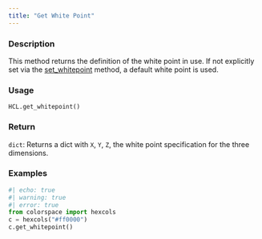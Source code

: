 ```yaml
---
title: "Get White Point"
---
```


### Description

This method returns the definition of the white point in use. If not
explicitly set via the [set_whitepoint](colorspace.colorlib.HCL.set_whitepoint.qmd) method, a default white
point is used.

### Usage

<pre><code class='language-python'>HCL.get_whitepoint()</code></pre>

### Return

<code>dict</code>: Returns a dict with `X`, `Y`, `Z`, the white point specification
for the three dimensions.

### Examples

```python
#| echo: true
#| warning: true
#| error: true
from colorspace import hexcols
c = hexcols("#ff0000")
c.get_whitepoint()
```



